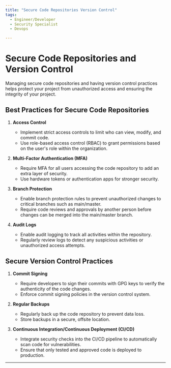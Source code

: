 ```yaml
---
title: "Secure Code Repositories Version Control"
tags:
  - Engineer/Developer
  - Security Specialist
  - Devops

---
```



<TagProvider>
<TagFilter />

# Secure Code Repositories and Version Control

<TagList tags={frontmatter.tags} />
<AttributionList contributors={frontmatter.contributors} />

Managing secure code repositories and having version control practices helps protect your project from unauthorized access and ensuring the integrity of your project.

## Best Practices for Secure Code Repositories

1. **Access Control**
   - Implement strict access controls to limit who can view, modify, and commit code.
   - Use role-based access control (RBAC) to grant permissions based on the user's role within the organization.

2. **Multi-Factor Authentication (MFA)**
   - Require MFA for all users accessing the code repository to add an extra layer of security.
   - Use hardware tokens or authentication apps for stronger security.

3. **Branch Protection**
   - Enable branch protection rules to prevent unauthorized changes to critical branches such as main/master.
   - Require code reviews and approvals by another person before changes can be merged into the main/master branch.

4. **Audit Logs**
   - Enable audit logging to track all activities within the repository.
   - Regularly review logs to detect any suspicious activities or unauthorized access attempts.

## Secure Version Control Practices

1. **Commit Signing**
   - Require developers to sign their commits with GPG keys to verify the authenticity of the code changes.
   - Enforce commit signing policies in the version control system.

2. **Regular Backups**
   - Regularly back up the code repository to prevent data loss.
   - Store backups in a secure, offsite location.

3. **Continuous Integration/Continuous Deployment (CI/CD)**
   - Integrate security checks into the CI/CD pipeline to automatically scan code for vulnerabilities.
   - Ensure that only tested and approved code is deployed to production.

---

</TagProvider>
<ContributeFooter />